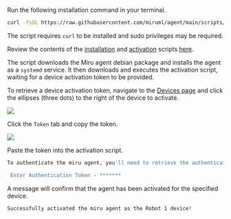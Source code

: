 
Run the following installation command in your terminal.

```bash
curl -fsSL https://raw.githubusercontent.com/miruml/agent/main/scripts/install/manual-install.sh | sh
```

The script requires `curl` to be installed and sudo privileges may be required. 

Review the contents of the [installation](https://github.com/miruml/agent/main/scripts/install/manual-deb-install.sh) and [activation](https://github.com/miruml/agent/main/scripts/install/activate.sh) scripts [here](https://github.com/miruml/agent/tree/main/scripts/install).

The script downloads the Miru agent debian package and installs the agent as a `systemd` service. It then downloads and executes the activation script, waiting for a device activation token to be provided.

To retrieve a device activation token, navigate to the [Devices page](https://configs.miruml.com/devices) and click the ellipses (three dots) to the right of the device to activate.

<Frame>
    <img src="/images/getting-started/list-devices-page.png" />
</Frame>

Click the `Token` tab and copy the token.

<Frame>
    <img src="/images/getting-started/device-activation-token.png" />
</Frame>

Paste the token into the activation script.

```bash
To authenticate the miru agent, you'll need to retrieve the authentication token from https://configs.miruml.com/devices for the device you want to authenticate as.

 Enter Authentication Token › *******
```

A message will confirm that the agent has been activated for the specified device.

```bash
Successfully activated the miru agent as the Robot 1 device!
```